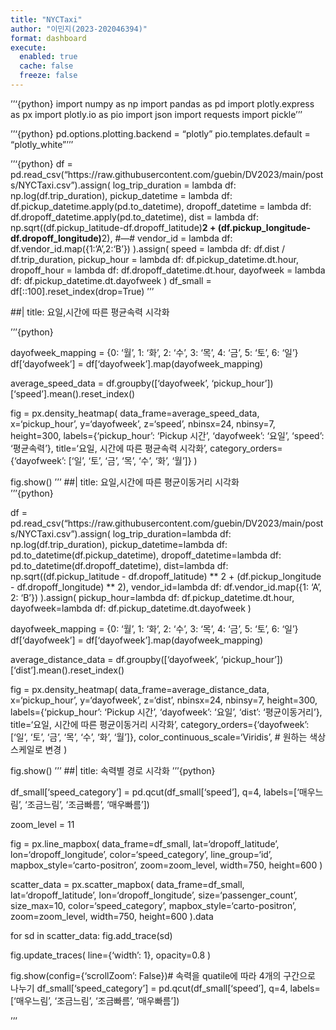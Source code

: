 ```yaml
---
title: "NYCTaxi"
author: "이민지(2023-202046394)"
format: dashboard
execute:
  enabled: true
  cache: false
  freeze: false
---
```

'''{python}
import numpy as np
import pandas as pd
import plotly.express as px
import plotly.io as pio
import json
import requests
import pickle
'''

'''{python}
pd.options.plotting.backend = "plotly"
pio.templates.default = "plotly_white"
'''

'''{python}
df = pd.read_csv("https://raw.githubusercontent.com/guebin/DV2023/main/posts/NYCTaxi.csv").assign(
    log_trip_duration = lambda df: np.log(df.trip_duration),
    pickup_datetime = lambda df: df.pickup_datetime.apply(pd.to_datetime),
    dropoff_datetime = lambda df: df.dropoff_datetime.apply(pd.to_datetime),
    dist = lambda df: np.sqrt((df.pickup_latitude-df.dropoff_latitude)**2 + (df.pickup_longitude-df.dropoff_longitude)**2),
    #---#
    vendor_id = lambda df: df.vendor_id.map({1:'A',2:'B'})
).assign(
    speed = lambda df: df.dist / df.trip_duration,
    pickup_hour = lambda df: df.pickup_datetime.dt.hour,
    dropoff_hour = lambda df: df.dropoff_datetime.dt.hour,
    dayofweek = lambda df: df.pickup_datetime.dt.dayofweek
)
df_small = df[::100].reset_index(drop=True)
'''

##| title: 요일,시간에 따른 평균속력 시각화 

'''{python}


dayofweek_mapping = {0: '월', 1: '화', 2: '수', 3: '목', 4: '금', 5: '토', 6: '일'}
df['dayofweek'] = df['dayofweek'].map(dayofweek_mapping)


average_speed_data = df.groupby(['dayofweek', 'pickup_hour'])['speed'].mean().reset_index()


fig = px.density_heatmap(
    data_frame=average_speed_data,
    x='pickup_hour',
    y='dayofweek',
    z='speed',
    nbinsx=24,
    nbinsy=7,
    height=300,
    labels={'pickup_hour': 'Pickup 시간', 'dayofweek': '요일', 'speed': '평균속력'},
    title='요일, 시간에 따른 평균속력 시각화',
    category_orders={'dayofweek': ['일', '토', '금', '목', '수', '화', '월']}
)


fig.show()
'''
##| title: 요일,시간에 따른 평균이동거리 시각화  
'''{python}

df = pd.read_csv("https://raw.githubusercontent.com/guebin/DV2023/main/posts/NYCTaxi.csv").assign(
    log_trip_duration=lambda df: np.log(df.trip_duration),
    pickup_datetime=lambda df: pd.to_datetime(df.pickup_datetime),
    dropoff_datetime=lambda df: pd.to_datetime(df.dropoff_datetime),
    dist=lambda df: np.sqrt((df.pickup_latitude - df.dropoff_latitude) ** 2 + (df.pickup_longitude - df.dropoff_longitude) ** 2),
    vendor_id=lambda df: df.vendor_id.map({1: 'A', 2: 'B'})
).assign(
    pickup_hour=lambda df: df.pickup_datetime.dt.hour,
    dayofweek=lambda df: df.pickup_datetime.dt.dayofweek
)


dayofweek_mapping = {0: '월', 1: '화', 2: '수', 3: '목', 4: '금', 5: '토', 6: '일'}
df['dayofweek'] = df['dayofweek'].map(dayofweek_mapping)


average_distance_data = df.groupby(['dayofweek', 'pickup_hour'])['dist'].mean().reset_index()


fig = px.density_heatmap(
    data_frame=average_distance_data,
    x='pickup_hour',
    y='dayofweek',
    z='dist',
    nbinsx=24,
    nbinsy=7,
    height=300,
    labels={'pickup_hour': 'Pickup 시간', 'dayofweek': '요일', 'dist': '평균이동거리'},
    title='요일, 시간에 따른 평균이동거리 시각화',
    category_orders={'dayofweek': ['일', '토', '금', '목', '수', '화', '월']},
    color_continuous_scale='Viridis',  # 원하는 색상 스케일로 변경
)


fig.show()
'''
##| title: 속력별 경로 시각화
'''{python}

df_small['speed_category'] = pd.qcut(df_small['speed'], q=4, labels=['매우느림', '조금느림', '조금빠름', '매우빠름'])


zoom_level = 11

fig = px.line_mapbox(
    data_frame=df_small,
    lat='dropoff_latitude',
    lon='dropoff_longitude',
    color='speed_category',
    line_group='id',
    mapbox_style='carto-positron',
    zoom=zoom_level,
    width=750,
    height=600
)


scatter_data = px.scatter_mapbox(
    data_frame=df_small,
    lat='dropoff_latitude',
    lon='dropoff_longitude',
    size='passenger_count',
    size_max=10,
    color='speed_category',
    mapbox_style='carto-positron',
    zoom=zoom_level,
    width=750,
    height=600
).data

for sd in scatter_data:
    fig.add_trace(sd)


fig.update_traces(
    line={'width': 1},
    opacity=0.8
)


fig.show(config={'scrollZoom': False})# 속력을 quatile에 따라 4개의 구간으로 나누기
df_small['speed_category'] = pd.qcut(df_small['speed'], q=4, labels=['매우느림', '조금느림', '조금빠름', '매우빠름'])


'''


